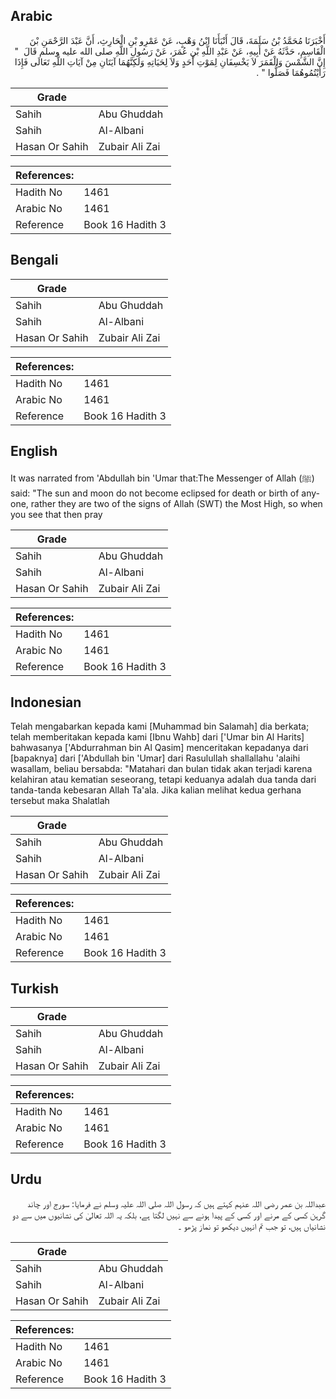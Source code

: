 ## Arabic


<div dir="rtl" lang="ar" style={{fontSize:'larger',backgroundColor:'#f8f9fa',padding:20}}>
أَخْبَرَنَا مُحَمَّدُ بْنُ سَلَمَةَ، قَالَ أَنْبَأَنَا ابْنُ وَهْبٍ، عَنْ عَمْرِو بْنِ الْحَارِثِ، أَنَّ عَبْدَ الرَّحْمَنِ بْنَ الْقَاسِمِ، حَدَّثَهُ عَنْ أَبِيهِ، عَنْ عَبْدِ اللَّهِ بْنِ عُمَرَ، عَنْ رَسُولِ اللَّهِ صلى الله عليه وسلم قَالَ ‏‏ "‏‏ إِنَّ الشَّمْسَ وَالْقَمَرَ لاَ يَخْسِفَانِ لِمَوْتِ أَحَدٍ وَلاَ لِحَيَاتِهِ وَلَكِنَّهُمَا آيَتَانِ مِنْ آيَاتِ اللَّهِ تَعَالَى فَإِذَا رَأَيْتُمُوهُمَا فَصَلُّوا ‏‏"‏‏ ‏‏.‏‏
</div>
<div style={{backgroundColor:'#f8f9fa',padding:20, marginBottom: 10}}><table> <thead> <tr> <th>Grade</th> <th></th> </tr> </thead> <tbody> <tr><td>Sahih</td><td>Abu Ghuddah</td></tr><tr><td>Sahih</td><td>Al-Albani</td></tr><tr><td>Hasan Or Sahih</td><td>Zubair Ali Zai</td></tr></tbody></table><table> <thead> <tr> <th>References:</th> <th></th> </tr> </thead> <tbody><tr><td>Hadith No</td><td>1461</td></tr><tr><td>Arabic No</td><td>1461</td></tr><tr><td>Reference</td><td>Book 16 Hadith 3</td></tr></tbody></table></div>

## Bengali


<div dir="ltr" lang="bn" style={{fontSize:'larger',backgroundColor:'#f8f9fa',padding:20}}>

</div>
<div style={{backgroundColor:'#f8f9fa',padding:20, marginBottom: 10}}><table> <thead> <tr> <th>Grade</th> <th></th> </tr> </thead> <tbody> <tr><td>Sahih</td><td>Abu Ghuddah</td></tr><tr><td>Sahih</td><td>Al-Albani</td></tr><tr><td>Hasan Or Sahih</td><td>Zubair Ali Zai</td></tr></tbody></table><table> <thead> <tr> <th>References:</th> <th></th> </tr> </thead> <tbody><tr><td>Hadith No</td><td>1461</td></tr><tr><td>Arabic No</td><td>1461</td></tr><tr><td>Reference</td><td>Book 16 Hadith 3</td></tr></tbody></table></div>

## English


<div dir="ltr" lang="en" style={{fontSize:'larger',backgroundColor:'#f8f9fa',padding:20}}>
It was narrated from 'Abdullah bin 'Umar that:The Messenger of Allah (ﷺ) said: "The sun and moon do not become eclipsed for death or birth of anyone, rather they are two of the signs of Allah (SWT) the Most High, so when you see that then pray
</div>
<div style={{backgroundColor:'#f8f9fa',padding:20, marginBottom: 10}}><table> <thead> <tr> <th>Grade</th> <th></th> </tr> </thead> <tbody> <tr><td>Sahih</td><td>Abu Ghuddah</td></tr><tr><td>Sahih</td><td>Al-Albani</td></tr><tr><td>Hasan Or Sahih</td><td>Zubair Ali Zai</td></tr></tbody></table><table> <thead> <tr> <th>References:</th> <th></th> </tr> </thead> <tbody><tr><td>Hadith No</td><td>1461</td></tr><tr><td>Arabic No</td><td>1461</td></tr><tr><td>Reference</td><td>Book 16 Hadith 3</td></tr></tbody></table></div>

## Indonesian


<div dir="ltr" lang="id" style={{fontSize:'larger',backgroundColor:'#f8f9fa',padding:20}}>
Telah mengabarkan kepada kami [Muhammad bin Salamah] dia berkata; telah memberitakan kepada kami [Ibnu Wahb] dari ['Umar bin Al Harits] bahwasanya ['Abdurrahman bin Al Qasim] menceritakan kepadanya dari [bapaknya] dari ['Abdullah bin 'Umar] dari Rasulullah shallallahu 'alaihi wasallam, beliau bersabda: "Matahari dan bulan tidak akan terjadi karena kelahiran atau kematian seseorang, tetapi keduanya adalah dua tanda dari tanda-tanda kebesaran Allah Ta'ala. Jika kalian melihat kedua gerhana tersebut maka Shalatlah
</div>
<div style={{backgroundColor:'#f8f9fa',padding:20, marginBottom: 10}}><table> <thead> <tr> <th>Grade</th> <th></th> </tr> </thead> <tbody> <tr><td>Sahih</td><td>Abu Ghuddah</td></tr><tr><td>Sahih</td><td>Al-Albani</td></tr><tr><td>Hasan Or Sahih</td><td>Zubair Ali Zai</td></tr></tbody></table><table> <thead> <tr> <th>References:</th> <th></th> </tr> </thead> <tbody><tr><td>Hadith No</td><td>1461</td></tr><tr><td>Arabic No</td><td>1461</td></tr><tr><td>Reference</td><td>Book 16 Hadith 3</td></tr></tbody></table></div>

## Turkish


<div dir="ltr" lang="tr" style={{fontSize:'larger',backgroundColor:'#f8f9fa',padding:20}}>

</div>
<div style={{backgroundColor:'#f8f9fa',padding:20, marginBottom: 10}}><table> <thead> <tr> <th>Grade</th> <th></th> </tr> </thead> <tbody> <tr><td>Sahih</td><td>Abu Ghuddah</td></tr><tr><td>Sahih</td><td>Al-Albani</td></tr><tr><td>Hasan Or Sahih</td><td>Zubair Ali Zai</td></tr></tbody></table><table> <thead> <tr> <th>References:</th> <th></th> </tr> </thead> <tbody><tr><td>Hadith No</td><td>1461</td></tr><tr><td>Arabic No</td><td>1461</td></tr><tr><td>Reference</td><td>Book 16 Hadith 3</td></tr></tbody></table></div>

## Urdu


<div dir="rtl" lang="ur" style={{fontSize:'larger',backgroundColor:'#f8f9fa',padding:20}}>
عبداللہ بن عمر رضی اللہ عنہم کہتے ہیں کہ رسول اللہ صلی اللہ علیہ وسلم نے فرمایا: سورج اور چاند گرہن کسی کے مرنے اور کسی کے پیدا ہونے سے نہیں لگتا ہے، بلکہ یہ اللہ تعالیٰ کی نشانیوں میں سے دو نشانیاں ہیں، تو جب تم انہیں دیکھو تو نماز پڑھو ۔
</div>
<div style={{backgroundColor:'#f8f9fa',padding:20, marginBottom: 10}}><table> <thead> <tr> <th>Grade</th> <th></th> </tr> </thead> <tbody> <tr><td>Sahih</td><td>Abu Ghuddah</td></tr><tr><td>Sahih</td><td>Al-Albani</td></tr><tr><td>Hasan Or Sahih</td><td>Zubair Ali Zai</td></tr></tbody></table><table> <thead> <tr> <th>References:</th> <th></th> </tr> </thead> <tbody><tr><td>Hadith No</td><td>1461</td></tr><tr><td>Arabic No</td><td>1461</td></tr><tr><td>Reference</td><td>Book 16 Hadith 3</td></tr></tbody></table></div>